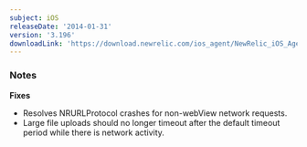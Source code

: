 ```yaml
---
subject: iOS
releaseDate: '2014-01-31'
version: '3.196'
downloadLink: 'https://download.newrelic.com/ios_agent/NewRelic_iOS_Agent_3.196.zip'
---
```


### Notes

**Fixes**

* Resolves NRURLProtocol crashes for non-webView network requests.
* Large file uploads should no longer timeout after the default timeout period while there is network activity.
